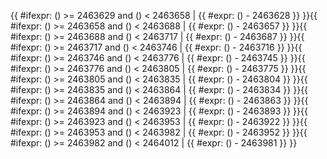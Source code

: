 <includeonly>{{ #ifexpr: ({{{1}}}) >= 2463629 and ({{{1}}}) < 2463658 | {{ #expr: ({{{1}}}) - 2463628 }} }}{{ #ifexpr: ({{{1}}}) >= 2463658 and ({{{1}}}) < 2463688 | {{ #expr: ({{{1}}}) - 2463657 }} }}{{ #ifexpr: ({{{1}}}) >= 2463688 and ({{{1}}}) < 2463717 | {{ #expr: ({{{1}}}) - 2463687 }} }}{{ #ifexpr: ({{{1}}}) >= 2463717 and ({{{1}}}) < 2463746 | {{ #expr: ({{{1}}}) - 2463716 }} }}{{ #ifexpr: ({{{1}}}) >= 2463746 and ({{{1}}}) < 2463776 | {{ #expr: ({{{1}}}) - 2463745 }} }}{{ #ifexpr: ({{{1}}}) >= 2463776 and ({{{1}}}) < 2463805 | {{ #expr: ({{{1}}}) - 2463775 }} }}{{ #ifexpr: ({{{1}}}) >= 2463805 and ({{{1}}}) < 2463835 | {{ #expr: ({{{1}}}) - 2463804 }} }}{{ #ifexpr: ({{{1}}}) >= 2463835 and ({{{1}}}) < 2463864 | {{ #expr: ({{{1}}}) - 2463834 }} }}{{ #ifexpr: ({{{1}}}) >= 2463864 and ({{{1}}}) < 2463894 | {{ #expr: ({{{1}}}) - 2463863 }} }}{{ #ifexpr: ({{{1}}}) >= 2463894 and ({{{1}}}) < 2463923 | {{ #expr: ({{{1}}}) - 2463893 }} }}{{ #ifexpr: ({{{1}}}) >= 2463923 and ({{{1}}}) < 2463953 | {{ #expr: ({{{1}}}) - 2463922 }} }}{{ #ifexpr: ({{{1}}}) >= 2463953 and ({{{1}}}) < 2463982 | {{ #expr: ({{{1}}}) - 2463952 }} }}{{ #ifexpr: ({{{1}}}) >= 2463982 and ({{{1}}}) < 2464012 | {{ #expr: ({{{1}}}) - 2463981 }} }}</includeonly><noinclude>{{Chinese calendar/doc}}

[[Category:農曆模板|{{PAGENAME}}]]

</noinclude>